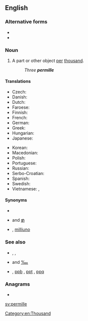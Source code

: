 {{also|per mille}}
==English==
{{wikipedia}}

===Alternative forms===
* {{l|en|per mille}}
* {{l|en|per mil}}

===Noun===
{{en-noun|permille}}

# A part or other object [[per]] [[thousand]].
#: ''Three '''permille'''''

====Translations====
{{trans-top|per thousand}}
* Czech: {{t+|cs|promile|n}}
* Danish: {{t+|da|promille|c}}
* Dutch: {{t+|nl|promille}}
* Faroese: {{t|fo|promilla|f}}
* Finnish: {{t+|fi|promille}}
* French: {{t+|fr|pour mille}}
* German: {{t+|de|Promille|n}}
* Greek: {{t|el|τοις χιλίοις}}
* Hungarian: {{t|hu|ezrelék}}
* Japanese: {{t|ja|パーミル|tr=pāmiru|sc=Jpan}}
{{trans-mid}}
* Korean: {{t+|ko|퍼밀|sc=Kore}}
* Macedonian: {{t|mk|промил|m|tr=promíl}}
* Polish: {{t+|pl|promil|m}}
* Portuguese: {{t|pt|permil|m}}
* Russian: {{t+|ru|промилле}}
* Serbo-Croatian: {{t|sh|potisućak|m}}
* Spanish: {{t|es|[[por]] [[mil]]}}
* Swedish: {{t+|sv|promille|c}}
* Vietnamese: {{t|vi|phần nghìn}}, {{t|vi|phần ngàn}}
{{trans-bottom}}

====Synonyms====
* {{l|en|‰}}
* {{l|en|mill}} and [[₥]]
* {{sense|parts per thousand}} {{l|en|mU}} , [[milliuno]]

===See also===
* {{l|en|per cent}}, {{l|en|percent}}, {{l|en|%}}
* {{l|en|permyriad}} and [[‱]]
* {{l|en|ppm}} , [[ppb]] , [[ppt]] , [[ppq]]

===Anagrams===
* {{l|en|impeller}}

[[Category:en:Thousand]]

[[sv:permille]]